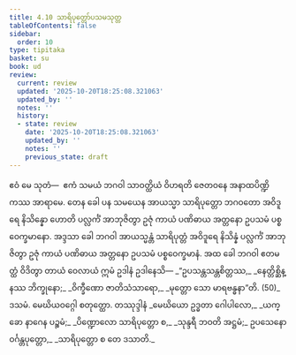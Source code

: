 ```yaml
---
title: 4.10 သာရိပုတ္တော်ပသမသုတ္တ
tableOfContents: false
sidebar:
  order: 10
type: tipitaka
basket: su
book: ud
review:
  current: review
  updated: '2025-10-20T18:25:08.321063'
  updated_by: ''
  notes: ''
  history:
  - state: review
    date: '2025-10-20T18:25:08.321063'
    updated_by: ''
    notes: ''
    previous_state: draft
---
```



<DynamicBreadcrumb />


<ReviewStatus review={frontmatter.review} showDetails={true} />

<HypothesisAnnotation frontmatter={frontmatter} />

<Division number="40" book="ud" e="ch" v="18" p="132">

<Paragraph number="343" book="ud">
ဧဝံ မေ သုတံ—  ဧကံ သမယံ ဘဂဝါ သာဝတ္ထိယံ ဝိဟရတိ ဇေတဝနေ အနာထပိဏ္ဍိကဿ အာရာမေ. တေန ခေါ ပန သမယေန အာယသ္မာ သာရိပုတ္တော ဘဂဝတော အဝိဒူရေ နိသိန္နော ဟောတိ ပလ္လင်္ကံ အာဘုဇိတွာ ဥဇုံ ကာယံ ပဏိဓာယ အတ္တနော ဥပသမံ ပစ္စဝေက္ခမာနော.
</Paragraph>

<Paragraph number="344" book="ud">
အဒ္ဒသာ ခေါ ဘဂဝါ အာယသ္မန္တံ သာရိပုတ္တံ အဝိဒူရေ နိသိန္နံ ပလ္လင်္ကံ အာဘုဇိတွာ ဥဇုံ ကာယံ ပဏိဓာယ အတ္တနော ဥပသမံ ပစ္စဝေက္ခမာနံ.
</Paragraph>

<Paragraph number="345" book="ud">
အထ ခေါ ဘဂဝါ ဧတမတ္ထံ ဝိဒိတွာ တာယံ ဝေလာယံ ဣမံ ဥဒါနံ ဥဒါနေသိ—
</Paragraph>

<Paragraph number="346" type="verses" book="ud">
_“ဥပသန္တသန္တစိတ္တဿ,_  
_နေတ္တိစ္ဆိန္နဿ ဘိက္ခုနော;_  
_ဝိက္ခီဏော ဇာတိသံသာရော,_  
_မုတ္တော သော မာရဗန္ဓနာ”တိ. (50)_  


</Paragraph>
</Division>

<Paragraph number="347" type="center" book="ud">
ဒသမံ.



</Paragraph>

<Paragraph number="348" type="center" book="ud">
မေဃိယဝဂ္ဂေါ စတုတ္ထော.



</Paragraph>

<Paragraph number="349" type="center" book="ud">
တဿုဒ္ဒါနံ


</Paragraph>

<Paragraph number="350" type="verses" book="ud">
_မေဃိယော ဥဒ္ဓတာ ဂေါပါလော,_  
_ယက္ခော နာဂေန ပဉ္စမံ;_  
_ပိဏ္ဍောလော သာရိပုတ္တော စ,_  
_သုန္ဒရီ ဘဝတိ အဋ္ဌမံ;_  
ဥပသေနော ဝင်္ဂန္တပုတ္တော,_  
_သာရိပုတ္တော စ တေ ဒသာတိ._
</Paragraph>